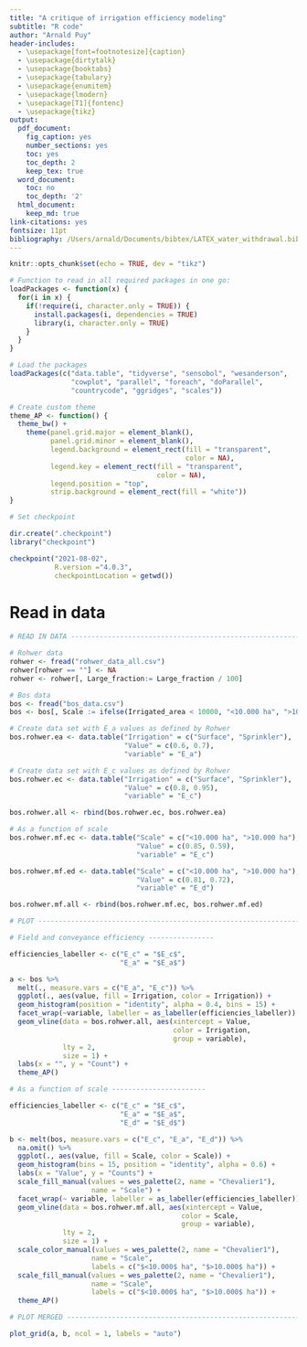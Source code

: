 ```yaml
---
title: "A critique of irrigation efficiency modeling"
subtitle: "R code"
author: "Arnald Puy"
header-includes:
  - \usepackage[font=footnotesize]{caption}
  - \usepackage{dirtytalk}
  - \usepackage{booktabs}
  - \usepackage{tabulary}
  - \usepackage{enumitem}
  - \usepackage{lmodern}
  - \usepackage[T1]{fontenc}
  - \usepackage{tikz}
output:
  pdf_document:
    fig_caption: yes
    number_sections: yes
    toc: yes
    toc_depth: 2
    keep_tex: true
  word_document:
    toc: no
    toc_depth: '2'
  html_document:
    keep_md: true
link-citations: yes
fontsize: 11pt
bibliography: /Users/arnald/Documents/bibtex/LATEX_water_withdrawal.bib
---
```


```r
knitr::opts_chunk$set(echo = TRUE, dev = "tikz")
```

\newpage

```r

# Function to read in all required packages in one go:
loadPackages <- function(x) {
  for(i in x) {
    if(!require(i, character.only = TRUE)) {
      install.packages(i, dependencies = TRUE)
      library(i, character.only = TRUE)
    }
  }
}

# Load the packages
loadPackages(c("data.table", "tidyverse", "sensobol", "wesanderson",
               "cowplot", "parallel", "foreach", "doParallel",
               "countrycode", "ggridges", "scales"))

# Create custom theme
theme_AP <- function() {
  theme_bw() +
    theme(panel.grid.major = element_blank(),
          panel.grid.minor = element_blank(),
          legend.background = element_rect(fill = "transparent",
                                           color = NA),
          legend.key = element_rect(fill = "transparent",
                                    color = NA),
          legend.position = "top",
          strip.background = element_rect(fill = "white"))
}

# Set checkpoint

dir.create(".checkpoint")
library("checkpoint")

checkpoint("2021-08-02",
           R.version ="4.0.3",
           checkpointLocation = getwd())
```

\newpage

# Read in data

```r

# READ IN DATA ---------------------------------------------------------------------

# Rohwer data
rohwer <- fread("rohwer_data_all.csv")
rohwer[rohwer == ""] <- NA
rohwer <- rohwer[, Large_fraction:= Large_fraction / 100]

# Bos data
bos <- fread("bos_data.csv")
bos <- bos[, Scale := ifelse(Irrigated_area < 10000, "<10.000 ha", ">10.000 ha")]

# Create data set with E_a values as defined by Rohwer
bos.rohwer.ea <- data.table("Irrigation" = c("Surface", "Sprinkler"),
                            "Value" = c(0.6, 0.7),
                            "variable" = "E_a")

# Create data set with E_c values as defined by Rohwer
bos.rohwer.ec <- data.table("Irrigation" = c("Surface", "Sprinkler"),
                            "Value" = c(0.8, 0.95),
                            "variable" = "E_c")

bos.rohwer.all <- rbind(bos.rohwer.ec, bos.rohwer.ea)

# As a function of scale
bos.rohwer.mf.ec <- data.table("Scale" = c("<10.000 ha", ">10.000 ha"),
                               "Value" = c(0.85, 0.59),
                               "variable" = "E_c")

bos.rohwer.mf.ed <- data.table("Scale" = c("<10.000 ha", ">10.000 ha"),
                               "Value" = c(0.81, 0.72),
                               "variable" = "E_d")

bos.rohwer.mf.all <- rbind(bos.rohwer.mf.ec, bos.rohwer.mf.ed)
```

```r

# PLOT -----------------------------------------------------------------------------

# Field and conveyance efficiency ----------------

efficiencies_labeller <- c("E_c" = "$E_c$",
                           "E_a" = "$E_a$")

a <- bos %>%
  melt(., measure.vars = c("E_a", "E_c")) %>%
  ggplot(., aes(value, fill = Irrigation, color = Irrigation)) +
  geom_histogram(position = "identity", alpha = 0.4, bins = 15) +
  facet_wrap(~variable, labeller = as_labeller(efficiencies_labeller)) +
  geom_vline(data = bos.rohwer.all, aes(xintercept = Value,
                                        color = Irrigation,
                                        group = variable),
             lty = 2, 
             size = 1) +
  labs(x = "", y = "Count") +
  theme_AP()

# As a function of scale -----------------------

efficiencies_labeller <- c("E_c" = "$E_c$",
                           "E_a" = "$E_a$",
                           "E_d" = "$E_d$")

b <- melt(bos, measure.vars = c("E_c", "E_a", "E_d")) %>%
  na.omit() %>%
  ggplot(., aes(value, fill = Scale, color = Scale)) +
  geom_histogram(bins = 15, position = "identity", alpha = 0.6) +
  labs(x = "Value", y = "Counts") +
  scale_fill_manual(values = wes_palette(2, name = "Chevalier1"),
                    name = "Scale") +
  facet_wrap(~ variable, labeller = as_labeller(efficiencies_labeller)) +
  geom_vline(data = bos.rohwer.mf.all, aes(xintercept = Value,
                                          color = Scale,
                                          group = variable),
             lty = 2, 
             size = 1) +
  scale_color_manual(values = wes_palette(2, name = "Chevalier1"),
                    name = "Scale",
                    labels = c("$<10.000$ ha", "$>10.000$ ha")) +
  scale_fill_manual(values = wes_palette(2, name = "Chevalier1"),
                    name = "Scale",
                    labels = c("$<10.000$ ha", "$>10.000$ ha")) +
  theme_AP()
```

```r

# PLOT MERGED ----------------------------------------------------------------------

plot_grid(a, b, ncol = 1, labels = "auto")
```
